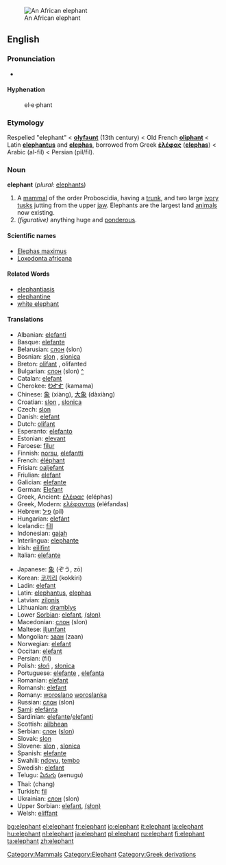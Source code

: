 [[Image:Elephant Kruger 2003.jpg|thumb|An African elephant]]
==English==
===Pronunciation===
*{{IPA|/'ɛləfənt/}}

====Hyphenation====
:el&middot;e&middot;phant

===Etymology===
Respelled "elephant" < '''[[olyfaunt]]''' (13th century) < Old French '''[[oliphant]]''' < Latin '''[[elephantus]]''' and '''[[elephas]]''', borrowed from Greek '''[[ἐλέφας]]''' ('''[[elephas]]''') < Arabic {{ARchar|[[فيل|الفيل]]}} (al-fil) < Persian {{FAchar|[[فیل]]/[[پیل]]}} (pil/fil).

===Noun===
'''elephant''' (''plural:'' [[elephants]])

#A [[mammal]] of the order Proboscidia, having a [[trunk]], and two large [[ivory]] [[tusks]] jutting from the upper [[jaw]]. Elephants are the largest land [[animal]]s now existing. 
# ''(figurative)'' anything huge and [[ponderous]].

{{wikipedia}}
====Scientific names====
*[[Elephas maximus]]
*[[Loxodonta africana]]

====Related Words====
*[[elephantiasis]]
*[[elephantine]]
*[[white elephant]]

====Translations====
{{top}}
*Albanian: [[elefanti]]
*Basque: [[elefante]]
*Belarusian: [[слон]] (slon) {{m}}
*Bosnian: [[slon]] {{m}}, [[slonica]] {{f}}
*Breton: [[olifant]] {{m}}, olifanted {{p}}
*Bulgarian: [[слон]] (slon) {{m}} [[:bg:слон|^]]
*Catalan: [[elefant]]
*Cherokee: [[ᎧᎹᎹ]] (kamama)
*Chinese: [[象]] (xiàng), [[大象]] (dàxiàng)
*Croatian: [[slon]] {{m}}, [[slonica]] {{f}}
*Czech: [[slon]] {{m}}
*Danish: [[elefant]]
*Dutch: [[olifant]] {{m}}
*Esperanto: [[elefanto]]
*Estonian: [[elevant]]
*Faroese: [[fílur]]
*Finnish: [[norsu]], [[elefantti]]
*French: [[éléphant]] {{m}}
*Frisian: [[oaljefant]]
*Friulian: [[elefant]]
*Galician: [[elefante]] {{m}}
*German: [[Elefant]] {{m}}
*Greek, Ancient: [[ἐλέφας]] (eléphas) {{m}}
*Greek, Modern: [[ελέφανταs]] (eléfandas)
*Hebrew: [[פיל]] (pil)
*Hungarian: [[elefánt]]
*Icelandic: [[fíll]]
*Indonesian: [[gajah]]
*Interlingua: [[elephante]]
*Irish: [[eilifint]]
*Italian: [[elefante]] {{m}}
{{mid}}
*Japanese: [[象]] (ぞう, zō)
*Korean: [[코끼리]] (kokkiri)
*Ladin: [[elefant]]
*Latin: [[elephantus]], [[elephas]]
*Latvian: [[zilonis]] {{m}}
*Lithuanian: [[dramblys]]
*Lower [[Sorbian]]: [[elefant]], [[(słon)]]
*Macedonian: [[слон]] (slon) {{m}}
*Maltese: [[iljunfant]]
*Mongolian: [[заан]] (zaan)
*Norwegian: [[elefant]] {{m}}
*Occitan: [[elefant]]
*Persian: {{FAchar|[[فیل]]}} (fil)
*Polish: [[słoń]] {{m}}, [[słonica]] {{f}}
*Portuguese: [[elefante]] {{m}}, [[elefanta]] {{f}}
*Romanian: [[elefant]]
*Romansh: [[elefant]]
*Romany: [[woroslano]] {{m}} [[woroslanka]] {{f}}
*Russian: [[слон]] (slon) {{m}}
*[[Sami]]: [[elefánta]]
*Sardinian: [[elefante]]/[[elefanti]]
*Scottish: [[ailbhean]]
*Serbian: [[слон]] ([[slon]]) {{m}}
*Slovak: [[slon#Slovak|slon]] {{m}}
*Slovene: [[slon]] {{m}}, [[slonica]] {{f}}
*Spanish: [[elefante]] {{m}}
*Swahili: [[ndovu]], [[tembo]]
*Swedish: [[elefant]]
*Telugu: [[ఏనుగు]] (aenugu)
*Thai: {{THchar|[[ช้าง]]}} (chang)
*Turkish: [[fil]]
*Ukrainian: [[слон]] (slon) {{m}}
*Upper Sorbian: [[elefant]], [[(słon)]]
*Welsh: [[eliffant]]
{{bottom}}

[[Category:Mammals]]
[[Category:Elephant]]
[[Category:Greek derivations]]

[[bg:elephant]]
[[el:elephant]]
[[fr:elephant]]
[[io:elephant]]
[[it:elephant]]
[[la:elephant]]
[[hu:elephant]]
[[nl:elephant]]
[[ja:elephant]]
[[pl:elephant]]
[[ru:elephant]]
[[fi:elephant]]
[[ta:elephant]]
[[zh:elephant]]